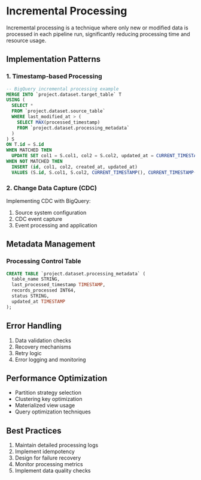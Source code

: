 # Incremental Processing

Incremental processing is a technique where only new or modified data is processed in each pipeline run, significantly reducing processing time and resource usage.

## Implementation Patterns

### 1. Timestamp-based Processing

```sql
-- BigQuery incremental processing example
MERGE INTO `project.dataset.target_table` T
USING (
  SELECT *
  FROM `project.dataset.source_table`
  WHERE last_modified_at > (
    SELECT MAX(processed_timestamp)
    FROM `project.dataset.processing_metadata`
  )
) S
ON T.id = S.id
WHEN MATCHED THEN
  UPDATE SET col1 = S.col1, col2 = S.col2, updated_at = CURRENT_TIMESTAMP()
WHEN NOT MATCHED THEN
  INSERT (id, col1, col2, created_at, updated_at)
  VALUES (S.id, S.col1, S.col2, CURRENT_TIMESTAMP(), CURRENT_TIMESTAMP())
```

### 2. Change Data Capture (CDC)

Implementing CDC with BigQuery:
1. Source system configuration
2. CDC event capture
3. Event processing and application

## Metadata Management

### Processing Control Table
```sql
CREATE TABLE `project.dataset.processing_metadata` (
  table_name STRING,
  last_processed_timestamp TIMESTAMP,
  records_processed INT64,
  status STRING,
  updated_at TIMESTAMP
);
```

## Error Handling

1. Data validation checks
2. Recovery mechanisms
3. Retry logic
4. Error logging and monitoring

## Performance Optimization

- Partition strategy selection
- Clustering key optimization
- Materialized view usage
- Query optimization techniques

## Best Practices

1. Maintain detailed processing logs
2. Implement idempotency
3. Design for failure recovery
4. Monitor processing metrics
5. Implement data quality checks